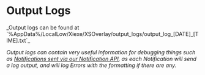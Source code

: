 
# Output Logs
<Callout type="warning">
_Output logs can be found at `%AppData%/LocalLow/Xiexe/XSOverlay/output_logs/output_log_[DATE]_[TIME].txt`_
</Callout>

_Output logs can contain very useful information for debugging things such as [Notifications sent via our Notification API](Developer/api/websockets/apicommands#sendnotification), as each Notification will send a log output, and will log Errors with the formatting if there are any._